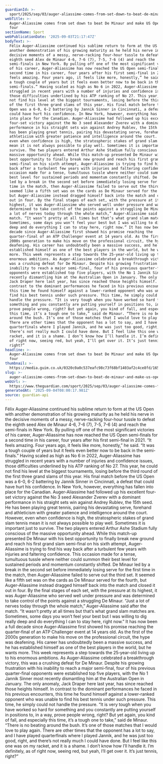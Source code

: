 ```yaml
---
guardianId: >-
  sport/2025/sep/03/auger-aliassime-comes-from-set-down-to-beat-de-minaur-and-make-us-open-semi-finals
webTitle: >-
  Auger-Aliassime comes from set down to beat De Minaur and make US Open last
  four
sectionName: Sport
webPublicationDate: '2025-09-03T21:17:47Z'
bodyText: >-
  Félix Auger-Aliassime continued his sublime return to form at the US Open with
  another demonstration of his growing maturity as he held his nerve in the
  decisive moments of a messy, nerve-racking four-hour tussle to defeat the
  eighth seed Alex de Minaur 4-6, 7-6 (7), 7-5, 7-6 (4) and reach the
  semi-finals in New York. By pulling off one of the most significant victories
  of his career, Auger‑Aliassime has now reached the US Open semi-finals for a
  second time in his career, four years after his first semi-final in 2021. “It
  feels amazing. Four years ago, it feels like more, honestly,” he said. “It was
  a tough couple of years but it feels even better now to be back in the
  semi-finals.” Having scaled as high as No 6 in 2022, Auger-Aliassime has
  struggled in recent years with a number of injuries and confidence issues,
  those difficulties underlined by his ATP ranking of No 27. This year, he could
  not find his level at the biggest tournaments, losing before the third round
  of the first three grand slams of this year. His final match before the US
  Open was a 6-0, 6-2 battering by Jannik Sinner in Cincinnati, a defeat that
  could have hurt his confidence. In New York, however, everything has fallen
  into place for the Canadian. Auger-Aliassime had followed up his excellent
  four-set victory against the No 3 seed Alexander Zverev with a dominant
  performance in his straight sets win against Andrey Rublev, the 15th seed. He
  has been playing great tennis, pairing his devastating serve, forehand and
  athleticism with greater patience and intelligence around the court. However,
  even when confidence is high, the stratospheric stakes of grand slam tennis
  mean it is not always possible to play well. Sometimes it is important just to
  survive. The two players entered Arthur Ashe Stadium fully conscious of the
  massive opportunity ahead. While this match-up presented De Minaur with his
  best opportunity to finally break new ground and reach his first grand slam
  semi-final on his sixth attempt, Auger-Aliassime is trying to find his way
  back after a turbulent few years with injuries and faltering confidence. This
  occasion made for a tense, tumultuous tussle where neither could summon their
  best level for sustained periods and momentum constantly shifted. De Minaur
  led by a break in the second set before immediately losing serve for the first
  time in the match, then Auger‑Aliassime failed to serve out the third set. It
  seemed like a fifth set was on the cards as De Minaur served for the fourth,
  but Auger-Aliassime instead dragged himself back into the match and closed it
  out in four. By the final stages of each set, with the pressure at its
  highest, it was Auger-Aliassime who served well under pressure and was
  determined to take control of the points against a struggling De Minaur. “Just
  a lot of nerves today through the whole match,” Auger-Aliassime said after the
  match. “It wasn’t pretty at all times but that’s what grand slam matches are.
  Sometimes, some days you won’t feel your best but I was willing to dig really
  deep and do everything I can to stay here, right now.” It has now been a full
  decade since Auger-Aliassime first showed his promise reaching the
  quarter‑final of an ATP Challenger event at 14 years old. As the first of the
  2000s generation to make his move on the professional circuit, the hype was
  deafening. His career has undoubtedly been a massive success, and he has
  established himself as one of the best players in the world, but he wants
  more. This week represents a step towards the 25‑year-old living up to his
  enormous ambitions. As Auger-Aliassime celebrated a breakthrough victory, this
  was a crushing defeat for De Minaur. Despite his growing frustration with his
  inability to reach a major semi-final, four of his previous quarter-final
  opponents were established top five players, with the No 1 Jannik Sinner most
  recently dismantling him at the Australian Open in January. The only anomaly,
  Jack Draper here last year, has since reached those heights himself. In
  contrast to the dominant performances he faced in his previous encounters,
  this time he found himself against a lower-ranked opponent who was unable to
  find his best tennis under such pressure. This time, he simply could not
  handle the pressure. “It is very tough when you have worked so hard for
  something and you constantly are putting yourself in positions to, in a way,
  prove people wrong, right? But yet again, you kind of fall, and especially
  this time, it’s a tough one to take,” said de Minaur. “There is no beating
  around the bush. It’s one of those matches that I would love to play again.
  There are other times that the opponent has a lot to say, and I have played
  quarterfinals where I played Jannik, and he was just too good, right, and
  there’s not really much I could have done. But I feel like this one was on my
  racket, and it is a shame. I don’t know how I’ll handle it. I’m definitely, as
  of right now, seeing red, but yeah, I’ll get over it. It’s just tennis,
  right?”
headline: >-
  Auger-Aliassime comes from set down to beat De Minaur and make US Open last
  four
thumbnail: >-
  https://media.guim.co.uk/0320c0a0c537eafc98c73f68bf1403af2c4ce8fd/165_0_4630_3705/500.jpg
slug: >-
  auger-aliassime-comes-from-set-down-to-beat-de-minaur-and-make-us-open-last-four
webUrl: >-
  https://www.theguardian.com/sport/2025/sep/03/auger-aliassime-comes-from-set-down-to-beat-de-minaur-and-make-us-open-semi-finals
generatedAt: '2025-09-04T08:00:17.981Z'
source: guardian-api
---
```

Félix Auger-Aliassime continued his sublime return to form at the US Open with another demonstration of his growing maturity as he held his nerve in the decisive moments of a messy, nerve-racking four-hour tussle to defeat the eighth seed Alex de Minaur 4-6, 7-6 (7), 7-5, 7-6 (4) and reach the semi-finals in New York. By pulling off one of the most significant victories of his career, Auger‑Aliassime has now reached the US Open semi-finals for a second time in his career, four years after his first semi-final in 2021. “It feels amazing. Four years ago, it feels like more, honestly,” he said. “It was a tough couple of years but it feels even better now to be back in the semi-finals.” Having scaled as high as No 6 in 2022, Auger-Aliassime has struggled in recent years with a number of injuries and confidence issues, those difficulties underlined by his ATP ranking of No 27. This year, he could not find his level at the biggest tournaments, losing before the third round of the first three grand slams of this year. His final match before the US Open was a 6-0, 6-2 battering by Jannik Sinner in Cincinnati, a defeat that could have hurt his confidence. In New York, however, everything has fallen into place for the Canadian. Auger-Aliassime had followed up his excellent four-set victory against the No 3 seed Alexander Zverev with a dominant performance in his straight sets win against Andrey Rublev, the 15th seed. He has been playing great tennis, pairing his devastating serve, forehand and athleticism with greater patience and intelligence around the court. However, even when confidence is high, the stratospheric stakes of grand slam tennis mean it is not always possible to play well. Sometimes it is important just to survive. The two players entered Arthur Ashe Stadium fully conscious of the massive opportunity ahead. While this match-up presented De Minaur with his best opportunity to finally break new ground and reach his first grand slam semi-final on his sixth attempt, Auger-Aliassime is trying to find his way back after a turbulent few years with injuries and faltering confidence. This occasion made for a tense, tumultuous tussle where neither could summon their best level for sustained periods and momentum constantly shifted. De Minaur led by a break in the second set before immediately losing serve for the first time in the match, then Auger‑Aliassime failed to serve out the third set. It seemed like a fifth set was on the cards as De Minaur served for the fourth, but Auger-Aliassime instead dragged himself back into the match and closed it out in four. By the final stages of each set, with the pressure at its highest, it was Auger-Aliassime who served well under pressure and was determined to take control of the points against a struggling De Minaur. “Just a lot of nerves today through the whole match,” Auger-Aliassime said after the match. “It wasn’t pretty at all times but that’s what grand slam matches are. Sometimes, some days you won’t feel your best but I was willing to dig really deep and do everything I can to stay here, right now.” It has now been a full decade since Auger-Aliassime first showed his promise reaching the quarter‑final of an ATP Challenger event at 14 years old. As the first of the 2000s generation to make his move on the professional circuit, the hype was deafening. His career has undoubtedly been a massive success, and he has established himself as one of the best players in the world, but he wants more. This week represents a step towards the 25‑year-old living up to his enormous ambitions. As Auger-Aliassime celebrated a breakthrough victory, this was a crushing defeat for De Minaur. Despite his growing frustration with his inability to reach a major semi-final, four of his previous quarter-final opponents were established top five players, with the No 1 Jannik Sinner most recently dismantling him at the Australian Open in January. The only anomaly, Jack Draper here last year, has since reached those heights himself. In contrast to the dominant performances he faced in his previous encounters, this time he found himself against a lower-ranked opponent who was unable to find his best tennis under such pressure. This time, he simply could not handle the pressure. “It is very tough when you have worked so hard for something and you constantly are putting yourself in positions to, in a way, prove people wrong, right? But yet again, you kind of fall, and especially this time, it’s a tough one to take,” said de Minaur. “There is no beating around the bush. It’s one of those matches that I would love to play again. There are other times that the opponent has a lot to say, and I have played quarterfinals where I played Jannik, and he was just too good, right, and there’s not really much I could have done. But I feel like this one was on my racket, and it is a shame. I don’t know how I’ll handle it. I’m definitely, as of right now, seeing red, but yeah, I’ll get over it. It’s just tennis, right?”
